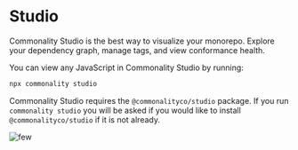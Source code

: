 # Studio

Commonality Studio is the best way to visualize your monorepo. Explore your dependency graph, manage tags, and view conformance health.

You can view any JavaScript in Commonality Studio by running:

```bash copy
npx commonality studio
```

Commonality Studio requires the `@commonalityco/studio` package.
If you run `commonality studio` you will be asked if you would like to install `@commonalityco/studio` if it is not already.

![few](/studio-dark.png)
